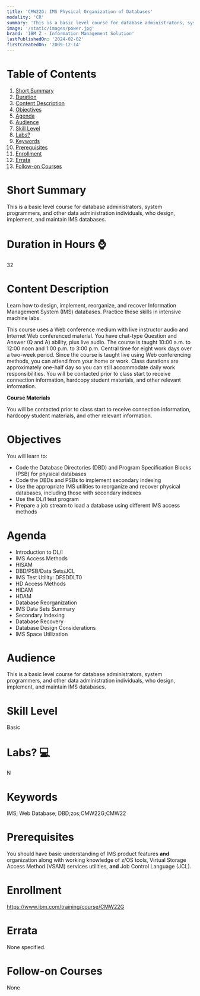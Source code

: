 ```yaml
---
title: 'CMW22G: IMS Physical Organization of Databases'
modality: 'CR'
summary: 'This is a basic level course for database administrators, system programmers, and other data administration individuals, who design, implement, and maintain IMS databases.'
image: '/static/images/power.jpg'
brand: 'IBM Z - Information Management Solution'
lastPublishedOn: '2024-02-02'
firstCreatedOn: '2009-12-14'
---
```

# Table of Contents
1.  [Short Summary](#short-summary)
2.  [Duration](#duration-in-hours-)
3.  [Content Description](#content-description)
4.  [Objectives](#objectives)
5.  [Agenda](#agenda)
6.  [Audience](#audience)
7.  [Skill Level](#skill-level)
8.  [Labs?](#labs-)
9.  [Keywords](#keywords)
10. [Prerequisites](#prerequisites)
11. [Enrollment](#enrollment)
12. [Errata](#errata)
13. [Follow-on Courses](#follow-on-courses)

# Short Summary
This is a basic level course for database administrators, system programmers, and other data administration individuals, who design, implement, and maintain IMS databases.

# Duration in Hours ⌚
32

# Content Description
Learn how to design, implement, reorganize, and recover Information Management System (IMS) databases. Practice these skills in intensive machine labs.


This course uses a Web conference medium with live instructor audio and Internet Web conferenced material. You have chat-type Question and Answer (Q and A) ability, plus live audio. The course is taught 10:00 a.m. to 12:00 noon and 1:00 p.m. to 3:00 p.m. Central time for eight work days over a two-week period. Since the course is taught live using Web conferencing methods, you can attend from your home or work. Class durations are approximately one-half day so you can still accommodate daily work responsibilities. You will be contacted prior to class start to receive connection information, hardcopy student materials, and other relevant information.


**Course Materials**


You will be contacted prior to class start to receive connection information, hardcopy student materials, and other relevant information.



# Objectives
You will learn to:


* Code the Database Directories (DBD) and Program Specification Blocks (PSB) for physical databases
* Code the DBDs and PSBs to implement secondary indexing
* Use the appropriate IMS utilities to reorganize and recover physical databases, including those with secondary indexes
* Use the DL/I test program
* Prepare a job stream to load a database using different IMS access methods


# Agenda
* Introduction to DL/I
* IMS Access Methods
* HISAM
* DBD/PSB/Data Sets/JCL
* IMS Test Utility: DFSDDLT0
* HD Access Methods
* HIDAM
* HDAM
* Database Reorganization
* IMS Data Sets Summary
* Secondary Indexing
* Database Recovery
* Database Design Considerations
* IMS Space Utilization


# Audience
This is a basic level course for database administrators, system programmers, and other data administration individuals, who design, implement, and maintain IMS databases.



# Skill Level
Basic

# Labs? 💻
N

# Keywords
IMS; Web Database; DBD;zos;CMW22G;CMW22

# Prerequisites
You should have basic understanding of IMS product features **and** organization along with working knowledge of z/OS tools, Virtual Storage Access Method (VSAM) services utilities, **and** Job Control Language (JCL).



# Enrollment
https://www.ibm.com/training/course/CMW22G

# Errata
None specified.

# Follow-on Courses
None

